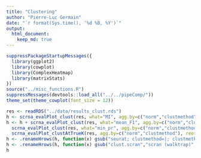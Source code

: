 ```yaml
---
title: "Clustering"
author: "Pierre-Luc Germain"
date: "`r format(Sys.time(), '%d %B, %Y')`"
output:
  html_document:
    keep_md: true
---
```


```r
suppressPackageStartupMessages({
  library(ggplot2)
  library(cowplot)
  library(ComplexHeatmap)
  library(matrixStats)
})
source("../misc_functions.R")
suppressMessages(devtools::load_all("../../pipeComp/"))
theme_set(theme_cowplot(font_size = 12))
```

```r
res <- readRDS("../data/results_clust.rds")
h <- scrna_evalPlot_clust(res, what="MI", agg.by=c("norm","clustmethod"), scale=TRUE, anno_legend = FALSE)
h <- h + scrna_evalPlot_clust(res, what="mean_F1", agg.by=c("norm","clustmethod"), scale=TRUE, reorder_rows = h, anno_legend = FALSE) +
  scrna_evalPlot_clust(res, what="min_pr", agg.by=c("norm","clustmethod"), scale=TRUE, reorder_rows = h, anno_legend = FALSE) +
  scrna_evalPlot_clustAtTrueK(res, agg.by=c("norm","clustmethod"), reorder_rows = h, anno_legend = FALSE)
h <- .renameHrows(h, function(x) gsub("seurat; clustmethod=|; clustmethod=", "", gsub("seuratvst", "sctransform + ", x)))
h <- .renameHrows(h, function(x) gsub("clust.scran","scran (walktrap)",gsub("clust.scran.fg", "scran (fast_greedy)", x)))
h
```
